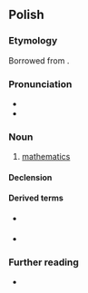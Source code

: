 ==Polish==
{{wikipedia|lang=pl}}

===Etymology===
Borrowed from {{etyl|la|pl}} {{m|la|mathematica||mathematics}}.

===Pronunciation===
* {{pl-IPA|/ma.te'ma.ty.ka/|/matematyka/|qual2=colloquial}}
* {{audio|Pl-matematyka.ogg|Audio|lang=pl}}

===Noun===
{{pl-noun|f}}

# [[mathematics]]

====Declension====
{{pl-decl-noun
|matematyka|matematyki
|matematyki|matematyk
|matematyce|matematykom
|matematykę|matematyki
|matematyką|matematykami
|matematyce|matematykach
|matematyko|matematyki
}}

====Derived terms====
* {{q|adjective}} {{l|pl|matematyczny}}
* {{q|noun}} {{l|pl|matematyk}}

===Further reading===
* {{R:PWN}}